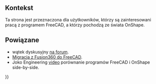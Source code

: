 <languages/>
{{TOCright}}

<span id="Background"></span>
==Kontekst==

Ta strona jest przeznaczona dla użytkowników, którzy są zainteresowani pracą z programem FreeCAD, a którzy pochodzą ze świata OnShape.

<span id="Related"></span>
==Powiązane==

* wątek dyskusyjny [https://forum.freecadweb.org/viewtopic.php?f=8&t=50973&p=437872#p437863 na forum].
* [[Migrating_to_FreeCAD_from_Fusion360/pl|Migracja z Fusion360 do FreeCAD]].
* Joko Engineering [https://youtu.be/oH8GOR8Jx88 video] porównanie programów FreeCAD i OnShape side-by-side.


{{Userdocnavi{{#translation:}}}}